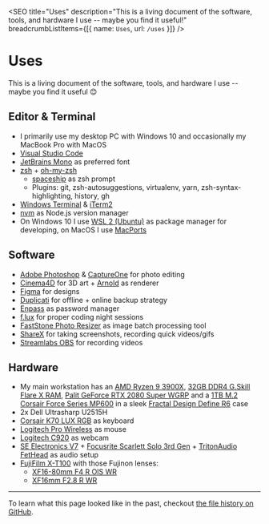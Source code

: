 
<SEO
  title="Uses"
  description="This is a living document of the software, tools, and hardware I use -- maybe you find it useful!"
  breadcrumbListItems={[{ name: `Uses`, url: `/uses` }]}
/>


# Uses

This is a living document of the software, tools, and hardware I use -- maybe you find it useful 😊

## Editor & Terminal

- I primarily use my desktop PC with Windows 10 and occasionally my MacBook Pro with MacOS
- [Visual Studio Code](https://code.visualstudio.com/)
- [JetBrains Mono](https://www.jetbrains.com/lp/mono/) as preferred font
- [zsh](https://www.zsh.org/) + [oh-my-zsh](https://ohmyz.sh/)
  - [spaceship](https://github.com/denysdovhan/spaceship-prompt) as zsh prompt
  - Plugins: git, zsh-autosuggestions, virtualenv, yarn, zsh-syntax-highlighting, history, gh
- [Windows Terminal](https://github.com/microsoft/terminal) & [iTerm2](https://iterm2.com/)
- [nvm](https://github.com/nvm-sh/nvm) as Node.js version manager
- On Windows 10 I use [WSL 2 (Ubuntu)](https://ubuntu.com/wsl) as package manager for developing, on MacOS I use [MacPorts](https://www.macports.org/)

## Software

- [Adobe Photoshop](https://www.adobe.com/products/photoshop.html) & [CaptureOne](https://www.captureone.com) for photo editing
- [Cinema4D](https://www.maxon.net/en/cinema-4d/) for 3D art + [Arnold](https://www.arnoldrenderer.com/) as renderer
- [Figma](https://www.figma.com/) for designs
- [Duplicati](https://www.duplicati.com/) for offline + online backup strategy
- [Enpass](https://www.enpass.io/) as password manager
- [f.lux](https://justgetflux.com/) for proper coding night sessions
- [FastStone Photo Resizer](https://www.faststone.org/FSResizerDetail.htm) as image batch processing tool
- [ShareX](https://getsharex.com/) for taking screenshots, recording quick videos/gifs
- [Streamlabs OBS](https://streamlabs.com/) for recording videos

## Hardware

- My main workstation has an [AMD Ryzen 9 3900X](https://www.amd.com/en/products/cpu/amd-ryzen-9-3900x), [32GB DDR4 G.Skill Flare X RAM](https://www.gskill.com/product/165/170/1562828786/F4-3200C14D-32GFX-Overview), [Palit GeForce RTX 2080 Super WGRP](https://www.palit.com/palit/vgapro.php?id=3359&lang=en) and a [1TB M.2 Corsair Force Series MP600](https://www.corsair.com/de/de/Kategorien/Produkte/Datenspeicher/M-2-SSDs/Force-Series%E2%84%A2-Gen-4-PCIe-NVMe-M-2-SSD/p/CSSD-F1000GBMP600) in a sleek [Fractal Design Define R6](https://www.fractal-design.com/products/cases/define/define-r6/blackout/) case
- 2x Dell Ultrasharp U2515H
- [Corsair K70 LUX RGB](https://www.corsair.com/de/de/Kategorien/Produkte/Gaming-Tastaturen/Mechanische-RGB-Gaming-Tastaturen/K70-LUX-RGB-Mechanical-Gaming-Keyboard-%E2%80%94-CHERRY%C2%AE-MX-SILENT-RGB-%28DE%29/p/CH-9101013-DE) as keyboard
- [Logitech Pro Wireless](https://www.logitechg.com/de-de/products/gaming-mice/pro-wireless-mouse.html) as mouse
- [Logitech C920](https://www.logitech.com/de-de/products/webcams/c920-pro-hd-webcam.960-001055.html) as webcam
- [SE Electronics V7](https://www.seelectronics.com/se-v7-dynamic-microphone) + [Focusrite Scarlett Solo 3rd Gen](https://focusrite.com/de/usb-audio-interface/scarlett/scarlett-solo) + [TritonAudio FetHead](https://www.tritonaudio.com/fethead) as audio setup
- [FujiFilm X-T100](https://fujifilm-x.com/en-us/products/cameras/x-t100/) with those Fujinon lenses:
  - [XF16-80mm F4 R OIS WR](https://fujifilm-x.com/en-us/products/lenses/xf16-80mmf4-r-ois-wr/)
  - [XF16mm F2.8 R WR](https://fujifilm-x.com/en-us/products/lenses/xf16mmf28-r-wr/)

---

To learn what this page looked like in the past, checkout [the file history on GitHub](https://github.com/LekoArts/portfolio-v2/commits/main/www/src/pages/uses.mdx).
